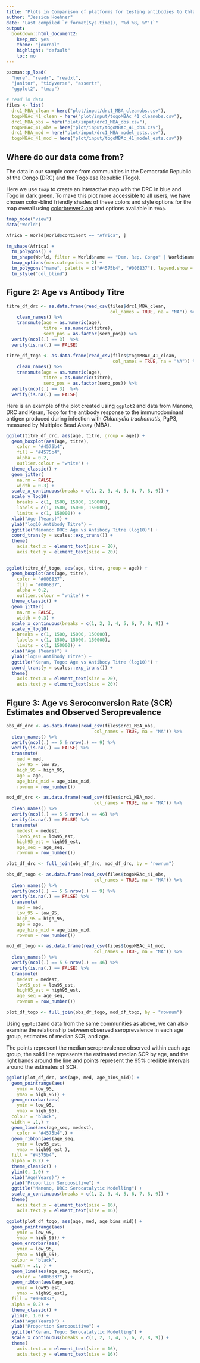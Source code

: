 ```yaml
---
title: "Plots in Comparison of platforms for testing antibodies to Chlamydia trachomatis antigens: data from the Democratic Republic of the Congo and Togo"
author: "Jessica Hoehner"
date: "Last compiled `r format(Sys.time(), '%d %B, %Y')`"
output:
  bookdown::html_document2:
    keep_md: yes
    theme: "journal"
    highlight: "default"
    toc: no
---
```


```r

pacman::p_load(
  "here", "readr", "readxl",
  "janitor", "tidyverse", "assertr",
  "ggplot2", "tmap")

# read in data
files <- list(
  drc1_MBA_clean = here("plot/input/drc1_MBA_cleanobs.csv"),
  togoMBAc_41_clean = here("plot/input/togoMBAc_41_cleanobs.csv"),
  drc1_MBA_obs = here("plot/input/drc1_MBA_obs.csv"),
  togoMBAc_41_obs = here("plot/input/togoMBAc_41_obs.csv"),
  drc1_MBA_mod = here("plot/input/drc1_MBA_model_ests.csv"),
  togoMBAc_41_mod = here("plot/input/togoMBAc_41_model_ests.csv"))

```

## Where do our data come from? {-}

The data in our sample come from communities in the Democratic Republic of the 
Congo (DRC) and the Togolese Republic (Togo). 

Here we use `tmap` to create an interactive map with the DRC in blue and Togo in dark green. To make this 
plot more accessible to all users, we have chosen color-blind friendly shades of
these colors and style options for the map overall using [colorbrewer2.org]("https://colorbrewer2.org") 
and options available in `tmap`.

```r
tmap_mode("view")
data("World")

Africa = World[World$continent == "Africa", ]

tm_shape(Africa) + 
  tm_polygons() +
  tm_shape(World, filter = World$name == "Dem. Rep. Congo" | World$name == "Togo") +
  tmap_options(max.categories = 2) +
  tm_polygons("name", palette = c("#4575b4", "#006837"), legend.show = FALSE) +
  tm_style("col_blind")

```

## Figure 2: Age vs Antibody Titre {-}

```r

titre_df_drc <- as.data.frame(read_csv(files$drc1_MBA_clean, 
                                       col_names = TRUE, na = "NA")) %>%
    clean_names() %>%
    transmute(age = as.numeric(age),
              titre = as.numeric(titre),
              sero_pos = as.factor(sero_pos)) %>%
  verify(ncol(.) == 3)  %>%
  verify(is.na(.) == FALSE)

titre_df_togo <- as.data.frame(read_csv(files$togoMBAc_41_clean, 
                                        col_names = TRUE, na = "NA")) %>%
    clean_names() %>%
    transmute(age = as.numeric(age),
              titre = as.numeric(titre),
              sero_pos = as.factor(sero_pos)) %>%
  verify(ncol(.) == 3)  %>%
  verify(is.na(.) == FALSE)

```

Here is an example of the plot created using `ggplot2` and data from Manono, DRC 
and Keran, Togo for the antibody response to the immunodominant antigen produced 
during infection with _Chlamydia_ _trachomatis_, PgP3, measured by Multiplex 
Bead Assay (MBA).

```r

ggplot(titre_df_drc, aes(age, titre, group = age)) +
  geom_boxplot(aes(age, titre),
    color = "#4575b4",
    fill = "#4575b4",
    alpha = 0.2,
    outlier.colour = "white") +
  theme_classic() +
  geom_jitter(
    na.rm = FALSE,
    width = 0.3) +
  scale_x_continuous(breaks = c(1, 2, 3, 4, 5, 6, 7, 8, 9)) +
  scale_y_log10(
    breaks = c(1, 1500, 15000, 150000),
    labels = c(1, 1500, 15000, 150000),
    limits = c(1, 150000)) +
  xlab("Age (Years)") +
  ylab("log10 Antibody Titre") +
  ggtitle("Manono: DRC: Age vs Antibody Titre (log10)") +
  coord_trans(y = scales::exp_trans()) +
  theme(
    axis.text.x = element_text(size = 20),
    axis.text.y = element_text(size = 20))


ggplot(titre_df_togo, aes(age, titre, group = age)) +
  geom_boxplot(aes(age, titre),
    color = "#006837",
    fill = "#006837",
    alpha = 0.2,
    outlier.colour = "white") +
  theme_classic() +
  geom_jitter(
    na.rm = FALSE,
    width = 0.3) +
  scale_x_continuous(breaks = c(1, 2, 3, 4, 5, 6, 7, 8, 9)) +
  scale_y_log10(
    breaks = c(1, 1500, 15000, 150000),
    labels = c(1, 1500, 15000, 150000),
    limits = c(1, 150000)) +
  xlab("Age (Years)") +
  ylab("log10 Antibody Titre") +
  ggtitle("Keran, Togo: Age vs Antibody Titre (log10)") +
  coord_trans(y = scales::exp_trans()) +
  theme(
    axis.text.x = element_text(size = 20),
    axis.text.y = element_text(size = 20))

```

## Figure 3: Age vs Seroconversion Rate (SCR) Estimates and Observed Seroprevalence {-}

```r

obs_df_drc <- as.data.frame(read_csv(files$drc1_MBA_obs, 
                                 col_names = TRUE, na = "NA")) %>%
  clean_names() %>%
  verify(ncol(.) == 5 & nrow(.) == 9) %>%
  verify(is.na(.) == FALSE) %>%
  transmute(
    med = med,
    low_95 = low_95,
    high_95 = high_95,
    age = age,
    age_bins_mid = age_bins_mid,
    rownum = row_number())

mod_df_drc <- as.data.frame(read_csv(files$drc1_MBA_mod, 
                                 col_names = TRUE, na = "NA")) %>%
  clean_names() %>%
  verify(ncol(.) == 5 & nrow(.) == 46) %>%
  verify(is.na(.) == FALSE) %>%
  transmute(
    medest = medest,
    low95_est = low95_est,
    high95_est = high95_est,
    age_seq = age_seq,
    rownum = row_number())

plot_df_drc <- full_join(obs_df_drc, mod_df_drc, by = "rownum")

obs_df_togo <- as.data.frame(read_csv(files$togoMBAc_41_obs, 
                                 col_names = TRUE, na = "NA")) %>%
  clean_names() %>%
  verify(ncol(.) == 5 & nrow(.) == 9) %>%
  verify(is.na(.) == FALSE) %>%
  transmute(
    med = med,
    low_95 = low_95,
    high_95 = high_95,
    age = age,
    age_bins_mid = age_bins_mid,
    rownum = row_number())

mod_df_togo <- as.data.frame(read_csv(files$togoMBAc_41_mod, 
                                 col_names = TRUE, na = "NA")) %>%
  clean_names() %>%
  verify(ncol(.) == 5 & nrow(.) == 46) %>%
  verify(is.na(.) == FALSE) %>%
  transmute(
    medest = medest,
    low95_est = low95_est,
    high95_est = high95_est,
    age_seq = age_seq,
    rownum = row_number())

plot_df_togo <- full_join(obs_df_togo, mod_df_togo, by = "rownum")

```

Using `ggplot2`and data from the same communities as above, we can also examine 
the relationship between observed seroprevalence in each age group, estimates of 
median SCR, and age. 

The points represent the median seroprevalence observed within each age group, 
the solid line represents the estimated median SCR by age, and the light bands 
around the line and points represent the 95% credible intervals around the 
estimates of SCR.

```r

ggplot(plot_df_drc, aes(age, med, age_bins_mid)) +
  geom_pointrange(aes(
    ymin = low_95,
    ymax = high_95)) +
  geom_errorbar(aes(
    ymin = low_95,
    ymax = high_95),
  colour = "black",
  width = .1,) +
  geom_line(aes(age_seq, medest),
    color = "#4575b4",) +
  geom_ribbon(aes(age_seq,
    ymin = low95_est,
    ymax = high95_est ),
  fill = "#4575b4",
  alpha = 0.2) +
  theme_classic() +
  ylim(0, 1.0) +
  xlab("Age(Years)") +
  ylab("Proportion Seropositive") +
  ggtitle("Manono, DRC: Serocatalytic Modelling") +
  scale_x_continuous(breaks = c(1, 2, 3, 4, 5, 6, 7, 8, 9)) +
  theme(
    axis.text.x = element_text(size = 16),
    axis.text.y = element_text(size = 16))

ggplot(plot_df_togo, aes(age, med, age_bins_mid)) +
  geom_pointrange(aes(
    ymin = low_95,
    ymax = high_95)) +
  geom_errorbar(aes(
    ymin = low_95,
    ymax = high_95),
  colour = "black",
  width = .1, ) +
  geom_line(aes(age_seq, medest),
    color = "#006837",) +
  geom_ribbon(aes(age_seq,
    ymin = low95_est,
    ymax = high95_est),
  fill = "#006837",
  alpha = 0.2) +
  theme_classic() +
  ylim(0, 1.0) +
  xlab("Age(Years)") +
  ylab("Proportion Seropositive") +
  ggtitle("Keran, Togo: Serocatalytic Modelling") +
  scale_x_continuous(breaks = c(1, 2, 3, 4, 5, 6, 7, 8, 9)) +
  theme(
    axis.text.x = element_text(size = 16),
    axis.text.y = element_text(size = 16))

```